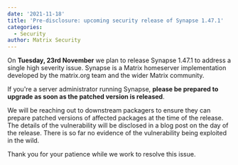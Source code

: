 ```yaml
---
date: '2021-11-18'
title: 'Pre-disclosure: upcoming security release of Synapse 1.47.1'
categories:
  - Security
author: Matrix Security
---
```


On **Tuesday, 23rd November** we plan to release Synapse 1.47.1 to address a single high severity issue. Synapse is a Matrix homeserver implementation developed by the matrix.org team and the wider Matrix community.

If you're a server administrator running Synapse, **please be prepared to upgrade as soon as the patched version is released**.

We will be reaching out to downstream packagers to ensure they can prepare patched versions of affected packages at the time of the release. The details of the vulnerability will be disclosed in a blog post on the day of the release. There is so far no evidence of the vulnerability being exploited in the wild.

Thank you for your patience while we work to resolve this issue.